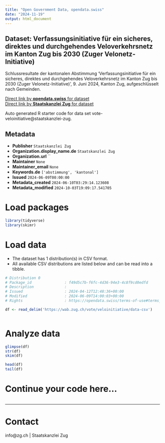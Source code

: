 ```yaml
---
title: "Open Government Data, opendata.swiss"
date: "2024-11-19"
output: html_document
---
```


## Dataset: Verfassungsinitiative für ein sicheres, direktes und durchgehendes Veloverkehrsnetz im Kanton Zug bis 2030 (Zuger Velonetz-Initiative)

Schlussresultate der kantonalen Abstimmung 'Verfassungsinitiative für ein sicheres, direktes und durchgehendes Veloverkehrsnetz im Kanton Zug bis 2030 (Zuger Velonetz-Initiative)', 9. Juni 2024, Kanton Zug, aufgeschlüsselt nach Gemeinden.

[Direct link by **opendata.swiss** for dataset](https://opendata.swiss/de/dataset/verfassungsinitiative-fur-ein-sicheres-direktes-und-durchgehendes-veloverkehrsnetz-im-kanton-zu)<br>
[Direct link by **Staatskanzlei Zug** for dataset](https://wab.zug.ch/vote/veloinitiative/data)

Auto generated R starter code for data set vote-veloinitiative@staatskanzlei-zug.

## Metadata

- **Publisher** `Staatskanzlei Zug`
- **Organization.display_name.de** `Staatskanzlei Zug`
- **Organization.url** ``
- **Maintainer** `None`
- **Maintainer_email** `None`
- **Keywords.de** `['abstimmung', 'kantonal']`
- **Issued** `2024-06-09T00:00:00`
- **Metadata_created** `2024-06-10T03:29:14.123608`
- **Metadata_modified** `2024-10-03T19:09:17.541705`


# Load packages

```r

library(tidyverse)
library(skimr)

```

# Load data

-   The dataset has 1 distribution(s) in CSV format.
-   All available CSV distributions are listed below and can be read into a tibble.

```r

# Distribution 0
# Package_id               : f49d5c7b-f6fc-4d36-94e3-4c8f9cd0edfd
# Description              : 
# Issued                   : 2024-04-12T12:48:36+00:00
# Modified                 : 2024-06-09T14:00:03+00:00
# Rights                   : https://opendata.swiss/terms-of-use#terms_by

df <- read_delim('https://wab.zug.ch/vote/veloinitiative/data-csv')



```

# Analyze data

```r

glimpse(df)
str(df)
skim(df)

head(df)
tail(df)

```

# Continue your code here...

```r

```

------------------------------------------------------------------------

# Contact

info@zg.ch | Staatskanzlei Zug
